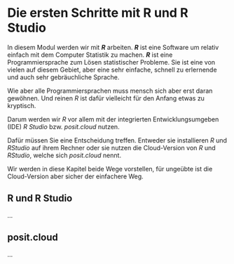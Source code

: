 # Die ersten Schritte mit R und R Studio

In diesem Modul werden wir mit ***R*** arbeiten. ***R*** ist eine Software um relativ einfach mit dem Computer Statistik zu machen. ***R*** ist eine Programmiersprache zum Lösen statistischer Probleme. Sie ist eine von vielen auf diesem Gebiet, aber eine sehr einfache, schnell zu erlernende und auch sehr gebräuchliche Sprache.

Wie aber alle Programmiersprachen muss mensch sich aber erst daran gewöhnen. Und reinen *R* ist dafür vielleicht für den Anfang etwas zu kryptisch.

Darum werden wir *R* vor allem mit der integrierten Entwicklungsumgeben (IDE) *R Studio* bzw. *posit.cloud* nutzen.

Dafür müssen Sie eine Entscheidung treffen. Entweder sie installieren *R* und *RStudio* auf ihrem Rechner oder sie nutzen die Cloud-Version von *R* und *RStudio*, welche sich *posit.cloud* nennt.

Wir werden in diese Kapitel beide Wege vorstellen, für ungeübte ist die Cloud-Version aber sicher der einfachere Weg.

## R und R Studio

...

## posit.cloud

...
